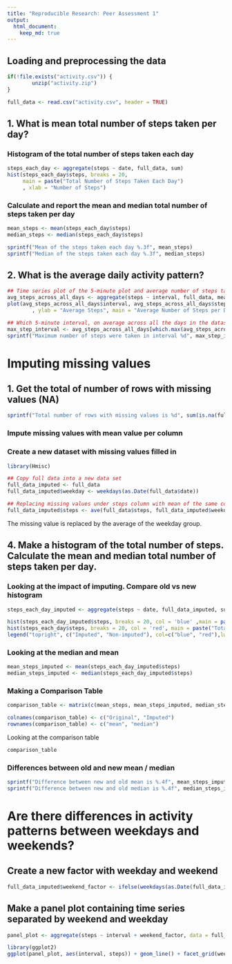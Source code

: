 ```yaml
---
title: "Reproducible Research: Peer Assessment 1"
output: 
  html_document:
    keep_md: true
---
```



## Loading and preprocessing the data
```r
if(!file.exists("activity.csv")) {
        unzip("activity.zip")
}

full_data <- read.csv("activity.csv", header = TRUE)
```

## 1. What is mean total number of steps taken per day?

### Histogram of the total number of steps taken each day
```r
steps_each_day <- aggregate(steps ~ date, full_data, sum)
hist(steps_each_day$steps, breaks = 20,
     main = paste("Total Number of Steps Taken Each Day")
     , xlab = "Number of Steps")
```

### Calculate and report the mean and median total number of steps taken per day
```r
mean_steps <- mean(steps_each_day$steps)
median_steps <- median(steps_each_day$steps)

sprintf("Mean of the steps taken each day %.3f", mean_steps)
sprintf("Median of the steps taken each day %.3f", median_steps)
```


## 2. What is the average daily activity pattern?
```r
## Time series plot of the 5-minute plot and average number of steps taken, averaged across all days
avg_steps_across_all_days <- aggregate(steps ~ interval, full_data, mean)
plot(avg_steps_across_all_days$interval, avg_steps_across_all_days$steps, type = "l", xlab = "Interval"
        , ylab = "Average Steps", main = "Average Number of Steps per Day by Interval")

## Which 5-minute interval, on average across all the days in the dataset, contains the maximum number of steps?
max_step_interval <- avg_steps_across_all_days[which.max(avg_steps_across_all_days$steps),1]
sprintf("Maximum number of steps were taken in interval %d", max_step_interval)
```

# Imputing missing values

## 1. Get the total of number of rows with missing values (NA)
```r
sprintf("Total number of rows with missing values is %d", sum(is.na(full_data)))
```

### Impute missing values with mean value per column
### Create a new dataset with missing values filled in
```r
library(Hmisc)
```

```r
## Copy full data into a new data set
full_data_imputed <- full_data
full_data_imputed$weekday <- weekdays(as.Date(full_data$date))

## Replacing missing values under steps column with mean of the same column
full_data_imputed$steps <- ave(full_data$steps, full_data_imputed$weekday,FUN=function(x) ifelse(is.na(x), mean(x,na.rm=TRUE),x))
```
The missing value is replaced by the average of the weekday group.


## 4. Make a histogram of the total number of steps. Calculate the mean and median total number of steps taken per day.
### Looking at the impact of imputing. Compare old vs new histogram
```r
steps_each_day_imputed <- aggregate(steps ~ date, full_data_imputed, sum)

hist(steps_each_day_imputed$steps, breaks = 20, col = 'blue' ,main = paste("Total Number of Steps Taken Each Day"), xlab = "Number of Steps", ylim = c(0,20))
hist(steps_each_day$steps, breaks = 20, col = 'red', main = paste("Total Number of Steps Taken Each Day"), xlab = "Number of Steps", add=T)
legend("topright", c("Imputed", "Non-imputed"), col=c("blue", "red"),lwd = 10)
```

### Looking at the median and mean
```r
mean_steps_imputed <- mean(steps_each_day_imputed$steps)
median_steps_imputed <- median(steps_each_day_imputed$steps)
```
### Making a Comparison Table

```r
comparison_table <- matrix(c(mean_steps, mean_steps_imputed, median_steps, median_steps_imputed), ncol = 2, byrow = TRUE)

colnames(comparison_table) <- c("Original", "Imputed")
rownames(comparison_table) <- c("mean", "median")
```

Looking at the comparison table
```r
comparison_table
```

### Differences between old and new mean / median
```r
sprintf("Difference between new and old mean is %.4f", mean_steps_imputed - mean_steps)
sprintf("Difference between new and old median is %.4f", median_steps_imputed - median_steps)
```

# Are there differences in activity patterns between weekdays and weekends?

## Create a new factor with weekday and weekend
```r
full_data_imputed$weekend_factor <- ifelse(weekdays(as.Date(full_data_imputed$date)) %in% c("Saturday", "Sunday"), "weekend", "weekday")
```

## Make a panel plot containing time series separated by weekend and weekday
```r
panel_plot <- aggregate(steps ~ interval + weekend_factor, data = full_data_imputed, mean)
```


```r
library(ggplot2)
ggplot(panel_plot, aes(interval, steps)) + geom_line() + facet_grid(weekend_factor ~ .) + xlab("Interval") + ylab("Average Steps") + ggtitle("Weekdays vs. Weekends Average Steps Pattern") + theme(plot.title = element_text(hjust = 0.5))
```
